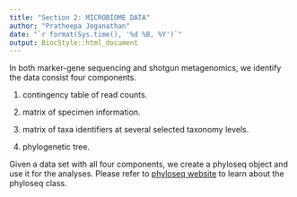 ```yaml
---
title: "Section 2: MICROBIOME DATA"
author: "Pratheepa Jeganathan"
date: "`r format(Sys.time(), '%d %B, %Y')`"
output: BiocStyle::html_document
---
```


In both marker-gene sequencing and shotgun metagenomics, we identify the data consist four components. 

1. contingency table of read counts.

2. matrix of specimen information.

3. matrix of taxa identifiers at several selected taxonomy levels.

4. phylogenetic tree.

Given a data set with all four components, we create a phyloseq object and use it for the analyses. Please refer to [phyloseq website](https://joey711.github.io/phyloseq/) to learn about the phyloseq class. 
